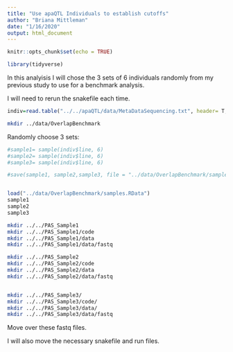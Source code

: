 ```yaml
---
title: "Use apaQTL Individuals to establish cutoffs"
author: "Briana Mittleman"
date: "1/16/2020"
output: html_document
---
```


```r
knitr::opts_chunk$set(echo = TRUE)
```

```r
library(tidyverse)
```

In this analyisis I will chose the 3 sets of 6 individuals randomly from my previous study to use for a benchmark analysis. 

I will need to rerun the snakefile each time.  

```r
indiv=read.table("../../apaQTL/data/MetaDataSequencing.txt", header= T, stringsAsFactors = F) %>% dplyr::select(line) %>% unique()
```


```bash
mkdir ../data/OverlapBenchmark
```

Randomly choose 3 sets:  


```r
#sample1= sample(indiv$line, 6)
#sample2= sample(indiv$line, 6)
#sample3= sample(indiv$line, 6)

#save(sample1, sample2,sample3, file = "../data/OverlapBenchmark/samples.RData")


load("../data/OverlapBenchmark/samples.RData")
sample1
sample2
sample3

```

```bash
mkdir ../../PAS_Sample1
mkdir ../../PAS_Sample1/code
mkdir ../../PAS_Sample1/data
mkdir ../../PAS_Sample1/data/fastq

mkdir ../../PAS_Sample2
mkdir ../../PAS_Sample2/code
mkdir ../../PAS_Sample2/data
mkdir ../../PAS_Sample2/data/fastq


mkdir ../../PAS_Sample3/
mkdir ../../PAS_Sample3/code/
mkdir ../../PAS_Sample3/data/
mkdir ../../PAS_Sample3/data/fastq

```
Move over these fastq files. 

I will also move the necessary snakefile and run files.  


